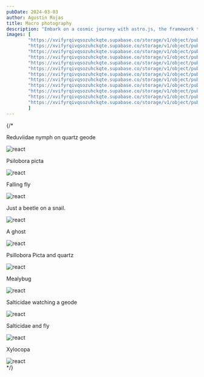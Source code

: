 ```yaml
---
pubDate: 2024-03-03
author: Agustin Rojas
title: Macro photography
description: "Embark on a cosmic journey with astro.js, the framework that makes interstellar development a breeze. Pair it with Tailwind CSS for a design that's out of this world"
images: [
        "https://xvifyrqivqsozuhckqte.supabase.co/storage/v1/object/public/Images/macrophoto/_MG_2292%201.jpg",
        "https://xvifyrqivqsozuhckqte.supabase.co/storage/v1/object/public/Images/macrophoto/_MG_2454.jpg",
        "https://xvifyrqivqsozuhckqte.supabase.co/storage/v1/object/public/Images/macrophoto/_MG_2588.jpg",
        "https://xvifyrqivqsozuhckqte.supabase.co/storage/v1/object/public/Images/macrophoto/_MG_2868%20(1).jpg",
        "https://xvifyrqivqsozuhckqte.supabase.co/storage/v1/object/public/Images/macrophoto/_MG_3079.jpg",
        "https://xvifyrqivqsozuhckqte.supabase.co/storage/v1/object/public/Images/macrophoto/_MG_3221%202.jpg",
        "https://xvifyrqivqsozuhckqte.supabase.co/storage/v1/object/public/Images/macrophoto/_MG_3419.jpg",
        "https://xvifyrqivqsozuhckqte.supabase.co/storage/v1/object/public/Images/macrophoto/_MG_3494.jpg",
        "https://xvifyrqivqsozuhckqte.supabase.co/storage/v1/object/public/Images/macrophoto/_MG_3501%202.jpg",
        "https://xvifyrqivqsozuhckqte.supabase.co/storage/v1/object/public/Images/macrophoto/_MG_4493.jpg",
        "https://xvifyrqivqsozuhckqte.supabase.co/storage/v1/object/public/Images/macrophoto/_MG_4562.jpg",
        "https://xvifyrqivqsozuhckqte.supabase.co/storage/v1/object/public/Images/macrophoto/_MG_4740%202.jpg"
        ]
---
```


 



  <ImageGallery slides={frontmatter.images} client:load/>



{/* 
<div className='not-prose flex flex-col gap-4'>
<div className='flex justify-around flex-col tablet:flex-row'>
  <div class="flex justify-end items-end tablet:p-4 tablet:w-1/3 ">
    <p>
      Reduviidae nymph on quartz geode
    </p>
  </div>
  <div class="tablet:w-2/3 ">
    <LightboxImages images={frontmatter.images[0]} client:load>
    <Image
        src={frontmatter.images[0]}
        alt="react"
        inferSize
        class="rounded-md "
    />
    </LightboxImages>
  </div>
  <div class="clear-both"></div>
</div>



<div className='flex justify-around flex-col tablet:flex-row'>
  <div class="flex justify-end items-end tablet:p-4 tablet:w-1/3 ">
    <p>
      Psilobora picta 
    </p>
  </div>
  <div class="tablet:w-2/3 ">
    <LightboxImages images={frontmatter.images[1]} client:load>
    <Image
        src={frontmatter.images[1]}
        alt="react"
        inferSize
        class="rounded-md "
    />
    </LightboxImages>
  </div>
  <div class="clear-both"></div>
</div>



<div className='flex justify-around flex-col tablet:flex-row'>
  <div class="flex justify-end items-end tablet:p-4 tablet:w-1/3 ">
    <p>
      Falling fly
    </p>
  </div>
  <div class="tablet:w-2/3 ">
    <LightboxImages images={frontmatter.images[2]} client:load>
    <Image
        src={frontmatter.images[2]}
        alt="react"
        inferSize
        class="rounded-md "
    />
    </LightboxImages>
  </div>
  <div class="clear-both"></div>
</div>




<div className='flex justify-around flex-col tablet:flex-row'>
  <div class="flex justify-end items-end tablet:p-4 tablet:w-1/3 ">
    <p>
     Just a beetle on a snail.
    </p>
  </div>
  <div class="tablet:w-2/3 ">
    <LightboxImages images={frontmatter.images[3]} client:load>
    <Image
        src={frontmatter.images[3]}
        alt="react"
        inferSize
        class="rounded-md "
    />
    </LightboxImages>
  </div>
  <div class="clear-both"></div>
</div>




<div className='flex justify-around flex-col tablet:flex-row'>
  <div class="flex justify-end items-end tablet:p-4 tablet:w-1/3 ">
    <p>
      A ghost
    </p>
  </div>
  <div class="tablet:w-2/3 ">
    <LightboxImages images={frontmatter.images[4]} client:load>
    <Image
        src={frontmatter.images[4]}
        alt="react"
        inferSize
        class="rounded-md "
    />
    </LightboxImages>
  </div>
  <div class="clear-both"></div>
</div>





<div className='flex justify-around flex-col tablet:flex-row'>
  <div class="flex justify-end items-end tablet:p-4 tablet:w-1/3 ">
    <p>
      Psillobora Picta and quartz
    </p>
  </div>
  <div class="tablet:w-2/3 ">
    <LightboxImages images={frontmatter.images[5]} client:load>
    <Image
        src={frontmatter.images[5]}
        alt="react"
        inferSize
        class="rounded-md "
    />
    </LightboxImages>
  </div>
  <div class="clear-both"></div>
</div>




<div className='flex justify-around flex-col tablet:flex-row'>
  <div class="flex justify-end items-end tablet:p-4 tablet:w-1/3 ">
    <p>
       Mealybug
    </p>
  </div>
  <div class="tablet:w-2/3 ">
    <LightboxImages images={frontmatter.images[6]} client:load>
    <Image
        src={frontmatter.images[6]}
        alt="react"
        inferSize
        class="rounded-md "
    />
    </LightboxImages>
  </div>
  <div class="clear-both"></div>
</div>





<div className='flex justify-around flex-col tablet:flex-row'>
  <div class="flex justify-end items-end tablet:p-4 tablet:w-1/3 ">
    <p>
      Salticidae watching a geode
    </p>
  </div>
  <div class="tablet:w-2/3 ">
    <LightboxImages images={frontmatter.images[7]} client:load>
    <Image
        src={frontmatter.images[7]}
        alt="react"
        inferSize
        class="rounded-md "
    />
    </LightboxImages>
  </div>
  <div class="clear-both"></div>
</div>





<div className='flex justify-around flex-col tablet:flex-row'>
  <div class="flex justify-end items-end tablet:p-4 tablet:w-1/3 ">
    <p>
      Salticidae and fly
    </p>
  </div>
  <div class="tablet:w-2/3 ">
    <LightboxImages images={frontmatter.images[8]} client:load>
    <Image
        src={frontmatter.images[8]}
        alt="react"
        inferSize
        class="rounded-md "
    />
    </LightboxImages>
  </div>
  <div class="clear-both"></div>
</div>



<div className='flex justify-around flex-col tablet:flex-row'>
  <div class="flex justify-end items-end tablet:p-4 tablet:w-1/3 ">
    <p>
      Xylocopa
    </p>
  </div>
  <div class="tablet:w-2/3 ">
    <LightboxImages images={frontmatter.images[9]} client:load>
    <Image
        src={frontmatter.images[9]}
        alt="react"
        inferSize
        class="rounded-md "
    />
    </LightboxImages>
  </div>
  <div class="clear-both"></div>
</div>



</div> */}